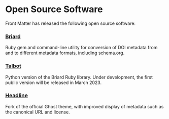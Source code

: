 
# Open Source Software

Front Matter has released the following open source software:

### [Briard](https://github.com/front-matter/briard)

Ruby gem and command-line utility for conversion of DOI metadata from and to different metadata formats, including schema.org.

### [Talbot](https://github.com/front-matter/talbot)

Python version of the Briard Ruby library. Under development, the first public version will be released in March 2023.

### [Headline](https://github.com/front-matter/Headline)

Fork of the official Ghost theme, with improved display of metadata such as the canonical URL and license.